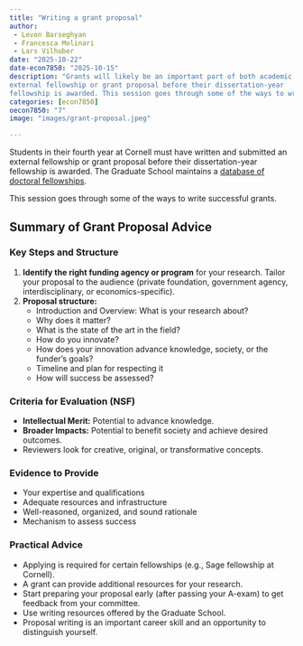 ```yaml
---
title: "Writing a grant proposal"
author: 
 - Levon Barseghyan
 - Francesca Molinari
 - Lars Vilhuber
date: "2025-10-22"
date-econ7850: "2025-10-15"
description: "Grants will likely be an important part of both academic and some non-academic careers. Students in their fourth year at Cornell must have written and submitted an
external fellowship or grant proposal before their dissertation-year
fellowship is awarded. This session goes through some of the ways to write successful grants."
categories: [econ7850]
oecon7850: "7"
image: "images/grant-proposal.jpeg"

---
```


Students in their fourth year at Cornell must have written and submitted an
external fellowship or grant proposal before their dissertation-year
fellowship is awarded.  The Graduate School maintains a [database of
doctoral fellowships](https://gradschool.cornell.edu/financial-support/fellowships/
external-fellowships/fellowship-resources-and-workshops/).


This session goes through some of the ways to write successful grants.

## Summary of Grant Proposal Advice

### Key Steps and Structure

1. **Identify the right funding agency or program** for your research. Tailor your proposal to the audience (private foundation, government agency, interdisciplinary, or economics-specific).
2. **Proposal structure:**
   - Introduction and Overview: What is your research about?
   - Why does it matter?
   - What is the state of the art in the field?
   - How do you innovate?
   - How does your innovation advance knowledge, society, or the funder's goals?
   - Timeline and plan for respecting it
   - How will success be assessed?

### Criteria for Evaluation (NSF)

- **Intellectual Merit:** Potential to advance knowledge.
- **Broader Impacts:** Potential to benefit society and achieve desired outcomes.
- Reviewers look for creative, original, or transformative concepts.

### Evidence to Provide

- Your expertise and qualifications
- Adequate resources and infrastructure
- Well-reasoned, organized, and sound rationale
- Mechanism to assess success

### Practical Advice

- Applying is required for certain fellowships (e.g., Sage fellowship at Cornell).
- A grant can provide additional resources for your research.
- Start preparing your proposal early (after passing your A-exam) to get feedback from your committee.
- Use writing resources offered by the Graduate School.
- Proposal writing is an important career skill and an opportunity to distinguish yourself.